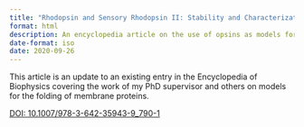 ```yaml
---
title: "Rhodopsin and Sensory Rhodopsin II: Stability and Characterization of Unfolded Structures"
format: html
description: An encyclopedia article on the use of opsins as models for membrane protein folding.
date-format: iso
date: 2020-09-26
---
```


This article is an update to an existing entry in the Encyclopedia of Biophysics covering the work of my PhD supervisor and others on models for the folding of membrane proteins.

[DOI: 10.1007/978-3-642-35943-9_790-1](https://doi.org/10.1007/978-3-642-35943-9_790-1)